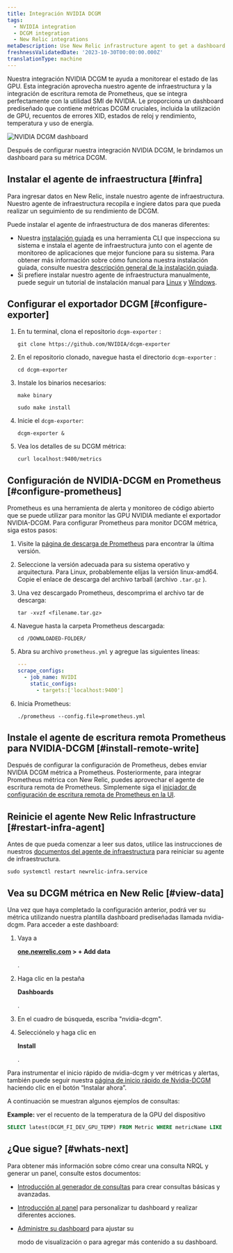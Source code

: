 ```yaml
---
title: Integración NVIDIA DCGM
tags:
  - NVIDIA integration
  - DCGM integration
  - New Relic integrations
metaDescription: Use New Relic infrastructure agent to get a dashboard with DCGM metrics.
freshnessValidatedDate: '2023-10-30T00:00:00.000Z'
translationType: machine
---
```



Nuestra integración NVIDIA DCGM te ayuda a monitorear el estado de las GPU. Esta integración aprovecha nuestro agente de infraestructura y la integración de escritura remota de Prometheus, que se integra perfectamente con la utilidad SMI de NVIDIA. Le proporciona un dashboard prediseñado que contiene métricas DCGM cruciales, incluida la utilización de GPU, recuentos de errores XID, estados de reloj y rendimiento, temperatura y uso de energía.

<img
  title="NVIDIA DCGM dashboard"
  alt="NVIDIA DCGM dashboard"
  src={infrastructureNVIDIADCGMDashboard}
/>

<figcaption>
  Después de configurar nuestra integración NVIDIA DCGM, le brindamos un dashboard para su métrica DCGM.
</figcaption>

## Instalar el agente de infraestructura [#infra]

Para ingresar datos en New Relic, instale nuestro agente de infraestructura. Nuestro agente de infraestructura recopila e ingiere datos para que pueda realizar un seguimiento de su rendimiento de DCGM.

Puede instalar el agente de infraestructura de dos maneras diferentes:

* Nuestra [instalación guiada](https://one.newrelic.com/nr1-core?state=4f81feab-35f7-e97e-9903-52510f8542bd) es una herramienta CLI que inspecciona su sistema e instala el agente de infraestructura junto con el agente de monitoreo de aplicaciones que mejor funcione para su sistema. Para obtener más información sobre cómo funciona nuestra instalación guiada, consulte nuestra [descripción general de la instalación guiada](/docs/infrastructure/host-integrations/installation/new-relic-guided-install-overview).
* Si prefiere instalar nuestro agente de infraestructura manualmente, puede seguir un tutorial de instalación manual para [Linux](/docs/infrastructure/install-infrastructure-agent/linux-installation/install-infrastructure-monitoring-agent-linux) y [Windows](/docs/infrastructure/install-infrastructure-agent/windows-installation/install-infrastructure-monitoring-agent-windows/).

## Configurar el exportador DCGM [#configure-exporter]

1. En tu terminal, clona el repositorio `dcgm-exporter` :

   ```shell
   git clone https://github.com/NVIDIA/dcgm-exporter
   ```

2. En el repositorio clonado, navegue hasta el directorio `dcgm-exporter` :

   ```shell
   cd dcgm-exporter
   ```

3. Instale los binarios necesarios:

   ```shell
   make binary
   ```

   ```shell
   sudo make install
   ```

4. Inicie el `dcgm-exporter`:

   ```shell
   dcgm-exporter &
   ```

5. Vea los detalles de su DCGM métrica:

   ```shell
   curl localhost:9400/metrics
   ```

## Configuración de NVIDIA-DCGM en Prometheus [#configure-prometheus]

Prometheus es una herramienta de alerta y monitoreo de código abierto que se puede utilizar para monitor las GPU NVIDIA mediante el exportador NVIDIA-DCGM. Para configurar Prometheus para monitor DCGM métrica, siga estos pasos:

1. Visite la [página de descarga de Prometheus](https://prometheus.io/download/) para encontrar la última versión.

2. Seleccione la versión adecuada para su sistema operativo y arquitectura. Para Linux, probablemente elijas la versión linux-amd64. Copie el enlace de descarga del archivo tarball (archivo `.tar.gz` ).

3. Una vez descargado Prometheus, descomprima el archivo tar de descarga:

   ```shell
   tar -xvzf <filename.tar.gz>
   ```

4. Navegue hasta la carpeta Prometheus descargada:

   ```shell
   cd /DOWNLOADED-FOLDER/
   ```

5. Abra su archivo `prometheus.yml` y agregue las siguientes líneas:

   ```yml
   ---
   scrape_configs:
     - job_name: NVIDI
       static_configs:
         - targets:['localhost:9400']
   ```

6. Inicia Prometheus:

   ```shell
   ./prometheus --config.file=prometheus.yml
   ```

## Instale el agente de escritura remota Prometheus para NVIDIA-DCGM [#install-remote-write]

Después de configurar la configuración de Prometheus, debes enviar NVIDIA DCGM métrica a Prometheus. Posteriormente, para integrar Prometheus métrica con New Relic, puedes aprovechar el agente de escritura remota de Prometheus. Simplemente siga el [iniciador de configuración de escritura remota de Prometheus en la UI](https://one.newrelic.com/catalog-pack-details?state=04de330d-ad8b-b61c-68e2-ad852c2ca1d4).

## Reinicie el agente New Relic Infrastructure [#restart-infra-agent]

Antes de que pueda comenzar a leer sus datos, utilice las instrucciones de nuestros [documentos del agente de infraestructura](/docs/infrastructure/install-infrastructure-agent/manage-your-agent/start-stop-restart-infrastructure-agent/) para reiniciar su agente de infraestructura.

```shell
sudo systemctl restart newrelic-infra.service
```

## Vea su DCGM métrica en New Relic [#view-data]

Una vez que haya completado la configuración anterior, podrá ver su métrica utilizando nuestra plantilla dashboard prediseñadas llamada nvidia-dcgm. Para acceder a este dashboard:

1. Vaya a

   <DoNotTranslate>**[one.newrelic.com](https://one.newrelic.com/) > + Add data**</DoNotTranslate>

   .

2. Haga clic en la pestaña

   <DoNotTranslate>**Dashboards**</DoNotTranslate>

   .

3. En el cuadro de búsqueda, escriba "nvidia-dcgm".

4. Selecciónelo y haga clic en

   <DoNotTranslate>**Install**</DoNotTranslate>

   .

Para instrumentar el inicio rápido de nvidia-dcgm y ver métricas y alertas, también puede seguir nuestra [página de inicio rápido de Nvidia-DCGM](https://newrelic.com/instant-observability/nvidia-dcgm) haciendo clic en el botón “Instalar ahora”.

A continuación se muestran algunos ejemplos de consultas:

<DoNotTranslate>**Example:**</DoNotTranslate> ver el recuento de la temperatura de la GPU del dispositivo

```sql
SELECT latest(DCGM_FI_DEV_GPU_TEMP) FROM Metric WHERE metricName LIKE 'DCGM_FI_DEV_GPU_TEMP' TIMESERIES
```

## ¿Que sigue? [#whats-next]

Para obtener más información sobre cómo crear una consulta NRQL y generar un panel, consulte estos documentos:

* [Introducción al generador de consultas](/docs/query-your-data/explore-query-data/query-builder/introduction-query-builder) para crear consultas básicas y avanzadas.

* [Introducción al panel](/docs/query-your-data/explore-query-data/dashboards/introduction-dashboards) para personalizar tu dashboard y realizar diferentes acciones.

* [Administre su dashboard](/docs/query-your-data/explore-query-data/dashboards/manage-your-dashboard) para ajustar su

  <InlinePopover type="dashboards"/>

  modo de visualización o para agregar más contenido a su dashboard.